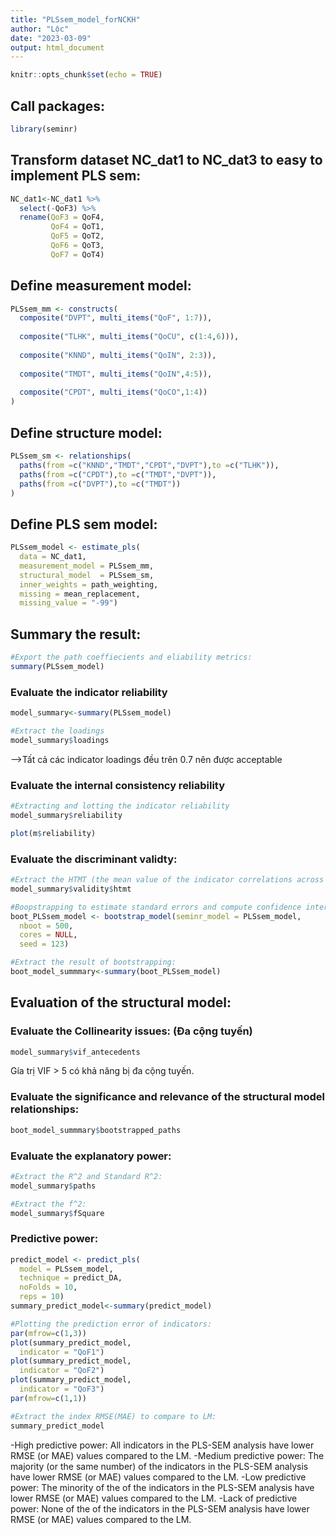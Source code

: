 ```yaml
---
title: "PLSsem_model_forNCKH"
author: "Lộc"
date: "2023-03-09"
output: html_document
---
```


```r
knitr::opts_chunk$set(echo = TRUE)
```

## Call packages:

```r
library(seminr)
```

## Transform dataset NC_dat1 to NC_dat3 to easy to implement PLS sem:

```r
NC_dat1<-NC_dat1 %>% 
  select(-QoF3) %>% 
  rename(QoF3 = QoF4,
         QoF4 = QoT1,
         QoF5 = QoT2,
         QoF6 = QoT3,
         QoF7 = QoT4)
```

## Define measurement model:

```r
PLSsem_mm <- constructs(
  composite("DVPT", multi_items("QoF", 1:7)),
                                
  composite("TLHK", multi_items("QoCU", c(1:4,6))),
  
  composite("KNND", multi_items("QoIN", 2:3)),
  
  composite("TMDT", multi_items("QoIN",4:5)),
                                  
  composite("CPDT", multi_items("QoCO",1:4))
)
```

## Define structure model:

```r
PLSsem_sm <- relationships(
  paths(from =c("KNND","TMDT","CPDT","DVPT"),to =c("TLHK")),
  paths(from =c("CPDT"),to =c("TMDT","DVPT")),
  paths(from =c("DVPT"),to =c("TMDT"))
)
```

## Define PLS sem model:

```r
PLSsem_model <- estimate_pls(
  data = NC_dat1,
  measurement_model = PLSsem_mm,
  structural_model  = PLSsem_sm,
  inner_weights = path_weighting,
  missing = mean_replacement,
  missing_value = "-99")
```

## Summary the result:

```r
#Export the path coeffiecients and eliability metrics:
summary(PLSsem_model)
```

### Evaluate the indicator reliability

```r
model_summary<-summary(PLSsem_model)

#Extract the loadings
model_summary$loadings
```

--\>Tất cả các indicator loadings đều trên 0.7 nên được acceptable

### Evaluate the internal consistency reliability

```r
#Extracting and lotting the indicator reliability
model_summary$reliability

plot(m$reliability)
```

### Evaluate the discriminant validty:

```r
#Extract the HTMT (the mean value of the indicator correlations across constructs)
model_summary$validity$htmt
```

```r
#Boopstrapping to estimate standard errors and compute confidence intervals:
boot_PLSsem_model <- bootstrap_model(seminr_model = PLSsem_model,
  nboot = 500,
  cores = NULL,
  seed = 123)

```

```r
#Extract the result of bootstrapping:
boot_model_summmary<-summary(boot_PLSsem_model)
```

## Evaluation of the structural model:

### Evaluate the Collinearity issues: (Đa cộng tuyến)

```r
model_summary$vif_antecedents
```

Gía trị VIF \> 5 có khả năng bị đa cộng tuyến.

### Evaluate the significance and relevance of the structural model relationships:

```r
boot_model_summmary$bootstrapped_paths
```

### Evaluate the explanatory power:

```r
#Extract the R^2 and Standard R^2:
model_summary$paths
```

```r
#Extract the f^2:
model_summary$fSquare
```

### Predictive power:

```r
predict_model <- predict_pls(
  model = PLSsem_model,
  technique = predict_DA,
  noFolds = 10,
  reps = 10)
summary_predict_model<-summary(predict_model)
```

```r
#Plotting the prediction error of indicators:
par(mfrow=c(1,3))
plot(summary_predict_model,
  indicator = "QoF1")
plot(summary_predict_model,
  indicator = "QoF2")
plot(summary_predict_model,
  indicator = "QoF3")
par(mfrow=c(1,1))

#Extract the index RMSE(MAE) to compare to LM:
summary_predict_model
```

-High predictive power: All indicators in the PLS-SEM analysis have lower RMSE (or MAE) values compared to the LM. -Medium predictive power: The majority (or the same number) of the indicators in the PLS-SEM analysis have lower RMSE (or MAE) values compared to the LM. -Low predictive power: The minority of the of the indicators in the PLS-SEM analysis have lower RMSE (or MAE) values compared to the LM. -Lack of predictive power: None of the of the indicators in the PLS-SEM analysis have lower RMSE (or MAE) values compared to the LM.
